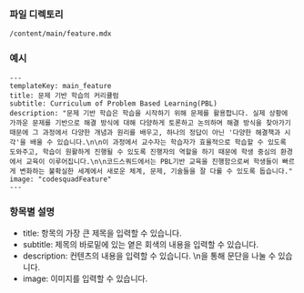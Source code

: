 ### 파일 디렉토리

`/content/main/feature.mdx`

### 예시

```
---
templateKey: main_feature
title: 문제 기반 학습의 커리큘럼
subtitle: Curriculum of Problem Based Learning(PBL)
description: "문제 기반 학습은 학습을 시작하기 위해 문제를 활용합니다. 실제 상황에 가까운 문제를 기반으로 해결 방식에 대해 다양하게 토론하고 논의하며 해결 방식을 찾아가기 때문에 그 과정에서 다양한 개념과 원리를 배우고, 하나의 정답이 아닌 '다양한 해결책과 시각'을 배울 수 있습니다.\n\n이 과정에서 교수자는 학습자가 효율적으로 학습할 수 있도록 도와주고, 학습이 원활하게 진행될 수 있도록 진행자의 역할을 하기 때문에 학생 중심의 환경에서 교육이 이루어집니다.\n\n코드스쿼드에서는 PBL기반 교육을 진행함으로써 학생들이 빠르게 변화하는 불확실한 세계에서 새로운 체계, 문제, 기술들을 잘 다룰 수 있도록 돕습니다."
image: "codesquadFeature"
---
```

### 항목별 설명

- title: 항목의 가장 큰 제목을 입력할 수 있습니다.
- subtitle: 제목의 바로밑에 있는 옅은 회색의 내용을 입력할 수 있습니다.
- description: 컨텐츠의 내용을 입력할 수 있습니다. \n을 통해 문단을 나눌 수 있습니다.
- image: 이미지를 입력할 수 있습니다.
